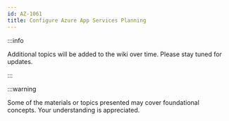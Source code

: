 ```yaml
---
id: AZ-1061
title: Configure Azure App Services Planning
---
```


:::info

Additional topics will be added to the wiki over time. Please stay tuned for updates.

:::

:::warning

Some of the materials or topics presented may cover foundational concepts. Your understanding is appreciated.
